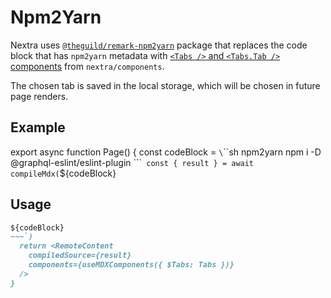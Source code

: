 
# Npm2Yarn

Nextra uses
[`@theguild/remark-npm2yarn`](https://npmjs.com/package/@theguild/remark-npm2yarn)
package that replaces the code block that has `npm2yarn` metadata with
[`<Tabs />` and `<Tabs.Tab />` components](/docs/guide/built-ins/tabs) from
`nextra/components`.

The chosen tab is saved in the local storage, which will be chosen in future
page renders.

## Example

<Page/>

export async function Page() {
  const codeBlock = `\`\`\`sh npm2yarn
npm i -D @graphql-eslint/eslint-plugin
\`\`\``
  const { result } = await compileMdx(`${codeBlock}
## Usage

~~~md filename="Markdown" /npm2yarn/
${codeBlock}
~~~`)
  return <RemoteContent
    compiledSource={result}
    components={useMDXComponents({ $Tabs: Tabs })}
  />
}
